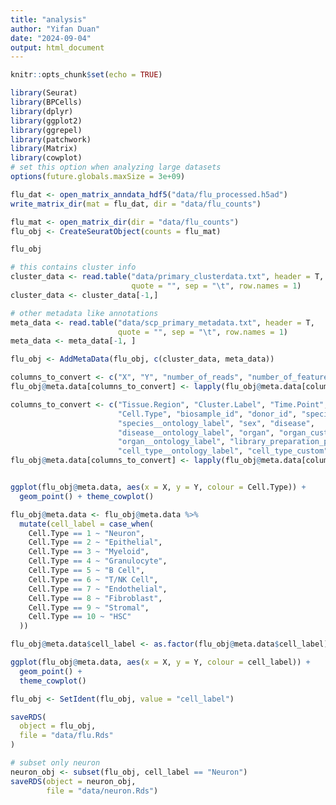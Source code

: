 ```yaml
---
title: "analysis"
author: "Yifan Duan"
date: "2024-09-04"
output: html_document
---
```


```r
knitr::opts_chunk$set(echo = TRUE)
```


```r
library(Seurat)
library(BPCells)
library(dplyr)
library(ggplot2)
library(ggrepel)
library(patchwork)
library(Matrix)
library(cowplot)
# set this option when analyzing large datasets
options(future.globals.maxSize = 3e+09)
```


```r
flu_dat <- open_matrix_anndata_hdf5("data/flu_processed.h5ad")
write_matrix_dir(mat = flu_dat, dir = "data/flu_counts")

flu_mat <- open_matrix_dir(dir = "data/flu_counts")
flu_obj <- CreateSeuratObject(counts = flu_mat)

flu_obj
```


```r
# this contains cluster info
cluster_data <- read.table("data/primary_clusterdata.txt", header = T, 
                           quote = "", sep = "\t", row.names = 1)
cluster_data <- cluster_data[-1,]

# other metadata like annotations
meta_data <- read.table("data/scp_primary_metadata.txt", header = T,
                        quote = "", sep = "\t", row.names = 1)
meta_data <- meta_data[-1, ]

flu_obj <- AddMetaData(flu_obj, c(cluster_data, meta_data))
```


```r
columns_to_convert <- c("X", "Y", "number_of_reads", "number_of_features")
flu_obj@meta.data[columns_to_convert] <- lapply(flu_obj@meta.data[columns_to_convert], as.numeric)

columns_to_convert <- c("Tissue.Region", "Cluster.Label", "Time.Point", 
                        "Cell.Type", "biosample_id", "donor_id", "species", 
                        "species__ontology_label", "sex", "disease", 
                        "disease__ontology_label", "organ", "organ_custom", 
                        "organ__ontology_label", "library_preparation_protocol", "library_preparation_protocol__ontology_label", "cell_type", 
                        "cell_type__ontology_label", "cell_type_custom")
flu_obj@meta.data[columns_to_convert] <- lapply(flu_obj@meta.data[columns_to_convert], as.factor)


ggplot(flu_obj@meta.data, aes(x = X, y = Y, colour = Cell.Type)) +
  geom_point() + theme_cowplot()
```

```r
flu_obj@meta.data <- flu_obj@meta.data %>%
  mutate(cell_label = case_when(
    Cell.Type == 1 ~ "Neuron",
    Cell.Type == 2 ~ "Epithelial",
    Cell.Type == 3 ~ "Myeloid",
    Cell.Type == 4 ~ "Granulocyte",
    Cell.Type == 5 ~ "B Cell",
    Cell.Type == 6 ~ "T/NK Cell",
    Cell.Type == 7 ~ "Endothelial",
    Cell.Type == 8 ~ "Fibroblast", 
    Cell.Type == 9 ~ "Stromal",
    Cell.Type == 10 ~ "HSC"
  ))

flu_obj@meta.data$cell_label <- as.factor(flu_obj@meta.data$cell_label)

ggplot(flu_obj@meta.data, aes(x = X, y = Y, colour = cell_label)) +
  geom_point() + 
  theme_cowplot()

flu_obj <- SetIdent(flu_obj, value = "cell_label")

```


```r
saveRDS(
  object = flu_obj,
  file = "data/flu.Rds"
)
```


```r
# subset only neuron
neuron_obj <- subset(flu_obj, cell_label == "Neuron")
saveRDS(object = neuron_obj,
        file = "data/neuron.Rds")
```


